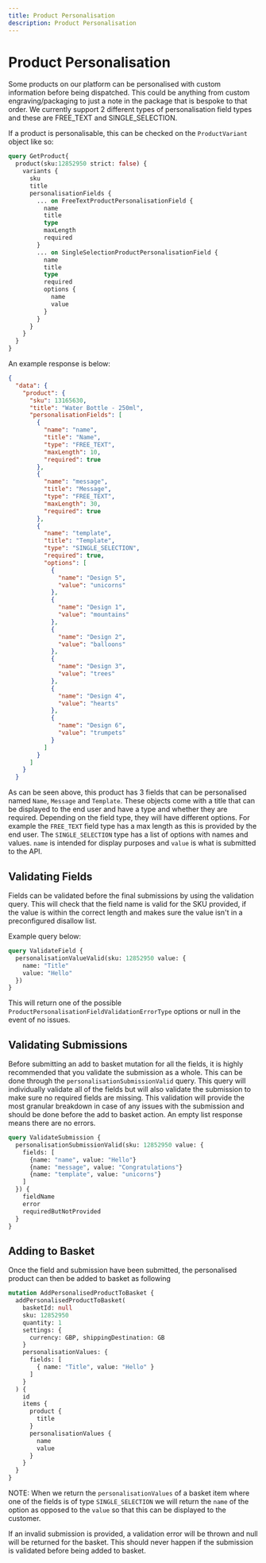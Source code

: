 ```yaml
---
title: Product Personalisation
description: Product Personalisation
---
```


# Product Personalisation

Some products on our platform can be personalised with custom information before being dispatched. This could be anything from custom engraving/packaging to just a note in the package that is bespoke to that order.
We currently support 2 different types of personalisation field types and these are FREE_TEXT and SINGLE_SELECTION.

If a product is personalisable, this can be checked on the `ProductVariant` object like so:

```graphql
query GetProduct{
  product(sku:12852950 strict: false) {
    variants {
      sku
      title
      personalisationFields {
        ... on FreeTextProductPersonalisationField {
          name
          title
          type
          maxLength
          required
        }
        ... on SingleSelectionProductPersonalisationField {
          name
          title
          type
          required
          options {
            name
            value
          }
        }
      }
    }
  }
}
```

An example response is below:
```json
{
  "data": {
    "product": {
      "sku": 13165630,
      "title": "Water Bottle - 250ml",
      "personalisationFields": [
        {
          "name": "name",
          "title": "Name",
          "type": "FREE_TEXT",
          "maxLength": 10,
          "required": true
        },
        {
          "name": "message",
          "title": "Message",
          "type": "FREE_TEXT",
          "maxLength": 30,
          "required": true
        },
        {
          "name": "template",
          "title": "Template",
          "type": "SINGLE_SELECTION",
          "required": true,
          "options": [
            {
              "name": "Design 5",
              "value": "unicorns"
            },
            {
              "name": "Design 1",
              "value": "mountains"
            },
            {
              "name": "Design 2",
              "value": "balloons"
            },
            {
              "name": "Design 3",
              "value": "trees"
            },
            {
              "name": "Design 4",
              "value": "hearts"
            },
            {
              "name": "Design 6",
              "value": "trumpets"
            }
          ]
        }
      ]
    }
  }
```

As can be seen above, this product has 3 fields that can be personalised named `Name`, `Message` and `Template`. These objects come with a title that can be displayed to the end user and have a type and whether they are required.
Depending on the field type, they will have different options. For example the `FREE_TEXT` field type has a max length as this is provided by the end user. The `SINGLE_SELECTION` type has a list of options with names and values. `name` is intended for display purposes and `value` is what is submitted to the API.

## Validating Fields
Fields can be validated before the final submissions by using the validation query. This will check that the field name is valid for the SKU provided, if the value is within the correct length and makes sure the value isn't in a preconfigured disallow list.

Example query below:
```graphql
query ValidateField {
  personalisationValueValid(sku: 12852950 value: {
    name: "Title"
    value: "Hello"
  })
}
```

This will return one of the possible `ProductPersonalisationFieldValidationErrorType` options or null in the event of no issues.

## Validating Submissions
Before submitting an add to basket mutation for all the fields, it is highly recommended that you validate the submission as a whole. This can be done through the `personalisationSubmissionValid` query. This query will individually validate all of the fields but will also validate the submission to make sure no required fields are missing.
This validation will provide the most granular breakdown in case of any issues with the submission and should be done before the add to basket action. An empty list response means there are no errors.

```graphql
query ValidateSubmission {
  personalisationSubmissionValid(sku: 12852950 value: {
    fields: [
      {name: "name", value: "Hello"}
      {name: "message", value: "Congratulations"}    
      {name: "template", value: "unicorns"}    
    ]
  }) {
    fieldName
    error
    requiredButNotProvided
  }
}
```

## Adding to Basket
Once the field and submission have been submitted, the personalised product can then be added to basket as following
```graphql
mutation AddPersonalisedProductToBasket {
  addPersonalisedProductToBasket(
    basketId: null
    sku: 12852950
    quantity: 1
    settings: { 
      currency: GBP, shippingDestination: GB 
    }
    personalisationValues: { 
      fields: [
        { name: "Title", value: "Hello" }
      ] 
    }
  ) {
    id
    items {
      product {
        title
      }
      personalisationValues {
        name
        value
      }
    }
  }
}
```

NOTE: When we return the `personalisationValues` of a basket item where one of the fields is of type `SINGLE_SELECTION` we will return the `name` of the option as opposed to the `value` so that this can be displayed to the customer. 

If an invalid submission is provided, a validation error will be thrown and null will be returned for the basket. This should never happen if the submission is validated before being added to basket.
